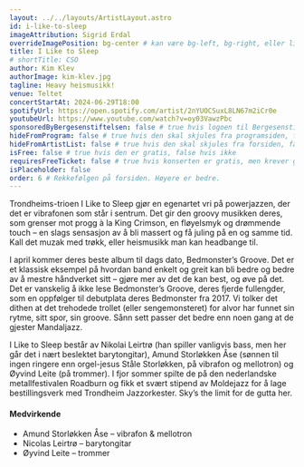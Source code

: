 ```yaml
---
layout: ../../layouts/ArtistLayout.astro
id: i-like-to-sleep
imageAttribution: Sigrid Erdal
overrideImagePosition: bg-center # kan være bg-left, bg-right, eller lignende hvis man vil plassere bildet annerledes enn sentrert, se https://tailwindcss.com/docs/background-position
title: I Like to Sleep
# shortTitle: CSO
author: Kim Klev
authorImage: kim-klev.jpg
tagline: Heavy heismusikk!
venue: Teltet
concertStartAt: 2024-06-29T18:00
spotifyUrl: https://open.spotify.com/artist/2nYUOCSuxL8LN67m2iCr0e
youtubeUrl: https://www.youtube.com/watch?v=oy03VawzPbc
sponsoredByBergesenstiftelsen: false # true hvis logoen til Bergesenstiftelsen skal vises, false hvis ikke
hideFromProgram: false # true hvis den skal skjules fra programsiden, false hvis den skal vises
hideFromArtistList: false # true hvis den skal skjules fra forsiden, false hvis den skal vises
isFree: false # true hvis den er gratis, false hvis ikke
requiresFreeTicket: false # true hvis konserten er gratis, men krever gratisbillett
isPlaceholder: false
order: 6 # Rekkefølgen på forsiden. Høyere er bedre.
---
```


Trondheims-trioen I Like to Sleep gjør en egenartet vri på powerjazzen, der det er vibrafonen som står i sentrum. Det gir den groovy musikken deres, som grenser mot progg à la King Crimson, en fløyelsmyk og drømmende touch – en slags sensasjon av å bli massert og få juling på en og samme tid. Kall det muzak med trøkk, eller heismusikk man kan headbange til.

I april kommer deres beste album til dags dato, Bedmonster’s Groove. Det er et klassisk eksempel på hvordan band enkelt og greit kan bli bedre og bedre av å mestre håndverket sitt – gjøre mer av det de kan best, og øve på det. Det er vanskelig å ikke lese Bedmonster’s Groove, deres fjerde fullengder, som en oppfølger til debutplata deres Bedmonster fra 2017. Vi tolker det dithen at det trehodede trollet (eller sengemonsteret) for alvor har funnet sin rytme, sitt spor, sin groove. Sånn sett passer det bedre enn noen gang at de gjester Mandaljazz.

I Like to Sleep består av Nikolai Leirtrø (han spiller vanligvis bass, men her går det i nært beslektet barytongitar), Amund Storløkken Åse (sønnen til ingen ringere enn orgel-jesus Ståle Storløkken, på vibrafon og mellotron) og Øyvind Leite (på trommer). I fjor sommer spilte de på den nederlandske metallfestivalen Roadburn og fikk et svært stipend av Moldejazz for å lage bestillingsverk med Trondheim Jazzorkester. Sky’s the limit for de gutta her.

#### Medvirkende

- Amund Storløkken Åse – vibrafon & mellotron
- Nicolas Leirtrø – barytongitar
- Øyvind Leite – trommer
